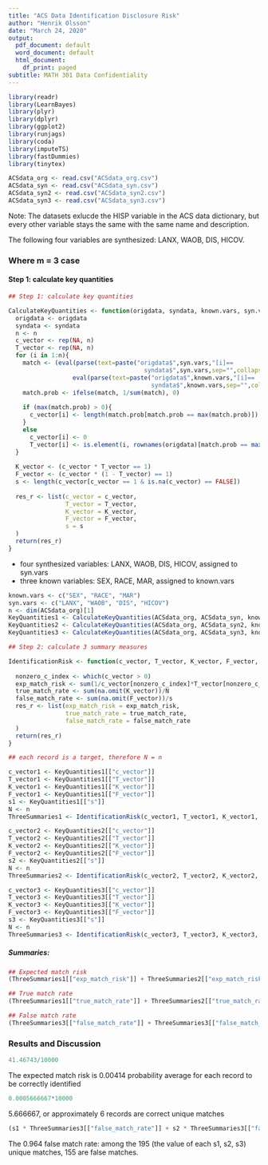 ```yaml
---
title: "ACS Data Identification Disclosure Risk"
author: "Henrik Olsson"
date: "March 24, 2020"
output:
  pdf_document: default
  word_document: default
  html_document:
    df_print: paged
subtitle: MATH 301 Data Confidentiality
---
```


```r
library(readr)
library(LearnBayes)
library(plyr)
library(dplyr)
library(ggplot2)
library(runjags)
library(coda)
library(imputeTS)
library(fastDummies)
library(tinytex)
```

```r
ACSdata_org <- read.csv("ACSdata_org.csv")
ACSdata_syn <- read.csv("ACSdata_syn.csv")
ACSdata_syn2 <- read.csv("ACSdata_syn2.csv")
ACSdata_syn3 <- read.csv("ACSdata_syn3.csv")
```


Note: The datasets exlucde the HISP variable in the ACS data dictionary, but every other variable stays the same with the same name and description.

The following four variables are synthesized: LANX, WAOB, DIS, HICOV.


### Where m = 3 case 

#### Step 1: calculate key quantities

```r
## Step 1: calculate key quantities 

CalculateKeyQuantities <- function(origdata, syndata, known.vars, syn.vars, n){
  origdata <- origdata
  syndata <- syndata
  n <- n
  c_vector <- rep(NA, n)
  T_vector <- rep(NA, n)
  for (i in 1:n){
    match <- (eval(parse(text=paste("origdata$",syn.vars,"[i]==
                                      syndata$",syn.vars,sep="",collapse="&")))&
                  eval(parse(text=paste("origdata$",known.vars,"[i]==
                                        syndata$",known.vars,sep="",collapse="&"))))
    match.prob <- ifelse(match, 1/sum(match), 0)
    
    if (max(match.prob) > 0){
      c_vector[i] <- length(match.prob[match.prob == max(match.prob)])
    }
    else
      c_vector[i] <- 0
      T_vector[i] <- is.element(i, rownames(origdata)[match.prob == max(match.prob)])
  }
  
  K_vector <- (c_vector * T_vector == 1)
  F_vector <- (c_vector * (1 - T_vector) == 1)
  s <- length(c_vector[c_vector == 1 & is.na(c_vector) == FALSE])
  
  res_r <- list(c_vector = c_vector,
                T_vector = T_vector,
                K_vector = K_vector,
                F_vector = F_vector,
                s = s
  )
  return(res_r)
}
```


- four synthesized variables: LANX, WAOB, DIS, HICOV, assigned to syn.vars
- three known variables: SEX, RACE, MAR, assigned to known.vars

```r
known.vars <- c("SEX", "RACE", "MAR")
syn.vars <- c("LANX", "WAOB", "DIS", "HICOV")
n <- dim(ACSdata_org)[1]
KeyQuantities1 <- CalculateKeyQuantities(ACSdata_org, ACSdata_syn, known.vars, syn.vars, n)
KeyQuantities2 <- CalculateKeyQuantities(ACSdata_org, ACSdata_syn2, known.vars, syn.vars, n)
KeyQuantities3 <- CalculateKeyQuantities(ACSdata_org, ACSdata_syn3, known.vars, syn.vars, n)

## Step 2: calculate 3 summary measures 

IdentificationRisk <- function(c_vector, T_vector, K_vector, F_vector, s, N){
  
  nonzero_c_index <- which(c_vector > 0)
  exp_match_risk <- sum(1/c_vector[nonzero_c_index]*T_vector[nonzero_c_index])
  true_match_rate <- sum(na.omit(K_vector))/N
  false_match_rate <- sum(na.omit(F_vector))/s
  res_r <- list(exp_match_risk = exp_match_risk,
                true_match_rate = true_match_rate,
                false_match_rate = false_match_rate
  )
  return(res_r)
}

## each record is a target, therefore N = n

c_vector1 <- KeyQuantities1[["c_vector"]]
T_vector1 <- KeyQuantities1[["T_vector"]]
K_vector1 <- KeyQuantities1[["K_vector"]]
F_vector1 <- KeyQuantities1[["F_vector"]]
s1 <- KeyQuantities1[["s"]]
N <- n
ThreeSummaries1 <- IdentificationRisk(c_vector1, T_vector1, K_vector1, F_vector1, s, N)

c_vector2 <- KeyQuantities2[["c_vector"]]
T_vector2 <- KeyQuantities2[["T_vector"]]
K_vector2 <- KeyQuantities2[["K_vector"]]
F_vector2 <- KeyQuantities2[["F_vector"]]
s2 <- KeyQuantities2[["s"]]
N <- n
ThreeSummaries2 <- IdentificationRisk(c_vector2, T_vector2, K_vector2, F_vector2, s2, N)

c_vector3 <- KeyQuantities3[["c_vector"]]
T_vector3 <- KeyQuantities3[["T_vector"]]
K_vector3 <- KeyQuantities3[["K_vector"]]
F_vector3 <- KeyQuantities3[["F_vector"]]
s3 <- KeyQuantities3[["s"]]
N <- n
ThreeSummaries3 <- IdentificationRisk(c_vector3, T_vector3, K_vector3, F_vector3, s3, N)
```

##### Summaries:

```r
## Expected match risk
(ThreeSummaries1[["exp_match_risk"]] + ThreeSummaries2[["exp_match_risk"]] + ThreeSummaries3[["exp_match_risk"]])/3
```

```r
## True match rate
(ThreeSummaries1[["true_match_rate"]] + ThreeSummaries2[["true_match_rate"]] + ThreeSummaries3[["true_match_rate"]])/3
```

```r
## False match rate
(ThreeSummaries3[["false_match_rate"]] + ThreeSummaries3[["false_match_rate"]] + ThreeSummaries3[["false_match_rate"]])/3
```

### Results and Discussion

```r
41.46743/10000
```

The expected match risk is 0.00414 probability average for each record to be correctly identified

```r
0.0005666667*10000
```

5.666667, or approximately 6 records are correct unique matches

```r
(s1 * ThreeSummaries3[["false_match_rate"]] + s2 * ThreeSummaries3[["false_match_rate"]] + s3 * ThreeSummaries3[["false_match_rate"]])/3
```

The 0.964 false match rate: among the 195 (the value of each s1, s2, s3) unique matches, 155 are false matches.



